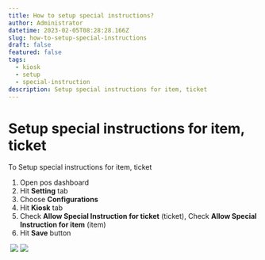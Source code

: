```yaml
---
title: How to setup special instructions?
author: Administrator
datetime: 2023-02-05T08:28:28.166Z
slug: how-to-setup-special-instructions
draft: false
featured: false
tags:
  - kiosk
  - setup
  - special-instruction
description: Setup special instructions for item, ticket
---
```



# Setup special instructions for item, ticket

To Setup special instructions for item, ticket

1. Open pos dashboard
2. Hit **Setting** tab
3. Choose **Configurations**
4. Hit **Kiosk** tab
5. Check **Allow Special Instruction for ticket** (ticket), Check **Allow Special Instruction for item** (item)
6. Hit **Save** button


<img src="/assets/setup-kiosk/8a5f3516de0fc9f59718b47c02c59c1b.png" alt="" />

<img src="/assets/setup-kiosk/a63eb582470780076345d015d8786cc0.png" />

<img src="/assets/setup-kiosk/d8c4d2e1fa1b3aae33fc114365abc76b.png" />

